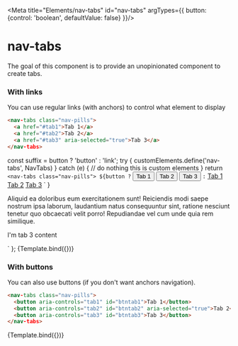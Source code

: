 
<Meta title="Elements/nav-tabs" id="nav-tabs" argTypes={{
  button: {control: 'boolean', defaultValue: false}
}}/>

# nav-tabs

The goal of this component is to provide an unopinionated component to
create tabs.

### With links

You can use regular links (with anchors) to control what element to display

```html
<nav-tabs class="nav-pills">
  <a href="#tab1">Tab 1</a>
  <a href="#tab2">Tab 2</a>
  <a href="#tab3" aria-selected="true">Tab 3</a>
</nav-tabs>
```

  const suffix = button ? 'button' : 'link';
  try {
    customElements.define('nav-tabs', NavTabs)
  } catch (e) {
    // do nothing this is custom elements
  }
  return `
<nav-tabs class="nav-pills">
${button ?
    `
<button aria-controls="tab1${suffix}" id="btntab1" aria-selected="true">Tab 1</button>
<button aria-controls="tab2${suffix}" id="btntab2">Tab 2</button>
<button aria-controls="tab3${suffix}" id="btntab3">Tab 3</button>
    ` :
    `
<a href="#tab1${suffix}">Tab 1</a>
<a href="#tab2${suffix}">Tab 2</a>
<a href="#tab3${suffix}" aria-selected="true">Tab 3</a>
    `
}
</nav-tabs>
<div id="tab1${suffix}" hidden="hidden">
  <p>
    Lorem ipsum dolor <a href="https://github.com">github link</a> amet
    consectetur adipisicing elit. Corporis, quis incidunt culpa vel aut
    repellendus pariatur at, sapiente, saepe mollitia magnam! Obcaecati
    eum quasi velit architecto. Cupiditate esse perspiciatis veniam.
  </p>
</div>
<div id="tab2${suffix}" hidden="hidden">
  <p>
    Eum libero nemo excepturi labore exercitationem et? Et, perspiciatis
    maiores ipsum nisi rerum expedita quos amet optio corrupti illum
    exercitationem quasi numquam quae autem esse accusamus recusandae sint
    nulla magnam!
  </p>
</div>
<div id="tab3${suffix}">
  <p>
    Aliquid ea doloribus eum exercitationem sunt! Reiciendis modi saepe
    nostrum ipsa laborum, laudantium natus consequuntur sint, ratione
    nesciunt tenetur quo obcaecati velit porro! Repudiandae vel cum unde
    quia rem similique.
  </p>
  <p>I'm tab 3 content</p>
</div>
`
};

<Canvas>
  <Story name="Default">
    {Template.bind({})}
  </Story>
</Canvas>

### With buttons

You can also use buttons (if you don't want anchors navigation).

```html
<nav-tabs class="nav-pills">
  <button aria-controls="tab1" id="btntab1">Tab 1</button>
  <button aria-controls="tab2" id="btntab2" aria-selected="true">Tab 2</button>
  <button aria-controls="tab3" id="btntab3">Tab 3</button>
</nav-tabs>
```

<Canvas>
  <Story name="buttons" args={{button: true}}>
    {Template.bind({})}
  </Story>
</Canvas>
